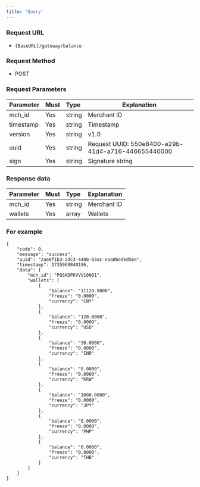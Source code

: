 ```yaml
---
title: 'Query'
---
```


### Request URL
- `{BaseURL}/gateway/balance `

### Request Method
- POST

### Request Parameters

| Parameter | Must    | Type  |  Explanation  |
|:----    |:---|:----- |-----   |
|mch_id |Yes  |string |Merchant ID   |
|timestamp |Yes  |string | Timestamp  |
|version |Yes  |string | v1.0 |
|uuid  | Yes  | string   |Request UUID: 550e8400-e29b-41d4-a716-446655440000 |
|sign |Yes  |string | Signature string |


### Response data

| Parameter | Must    | Type  |  Explanation  |
|:----    |:---|:----- |-----   |
|mch_id |Yes  |string |Merchant ID   |
|wallets |Yes  |array |Wallets |

### For example

```
{
    "code": 0,
    "message": "success",
    "uuid": "2ae0f1b3-2dc3-4488-83ac-eaa8bed6d56e",
    "timestamp": 1735969840196,
    "data": {
        "mch_id": "PQSKDPKVVV10001",
        "wallets": [
            {
                "balance": "11120.0000",
                "freeze": "0.0000",
                "currency": "CNY"
            },
            {
                "balance": "120.0000",
                "freeze": "0.0000",
                "currency": "USD"
            },
            {
                "balance": "30.0000",
                "freeze": "0.0000",
                "currency": "INR"
            },
            {
                "balance": "0.0000",
                "freeze": "0.0000",
                "currency": "KRW"
            },
            {
                "balance": "1000.0000",
                "freeze": "0.0000",
                "currency": "JPY"
            },
            {
                "balance": "0.0000",
                "freeze": "0.0000",
                "currency": "PHP"
            },
            {
                "balance": "0.0000",
                "freeze": "0.0000",
                "currency": "THB"
            }
        ]
    }
}
```
